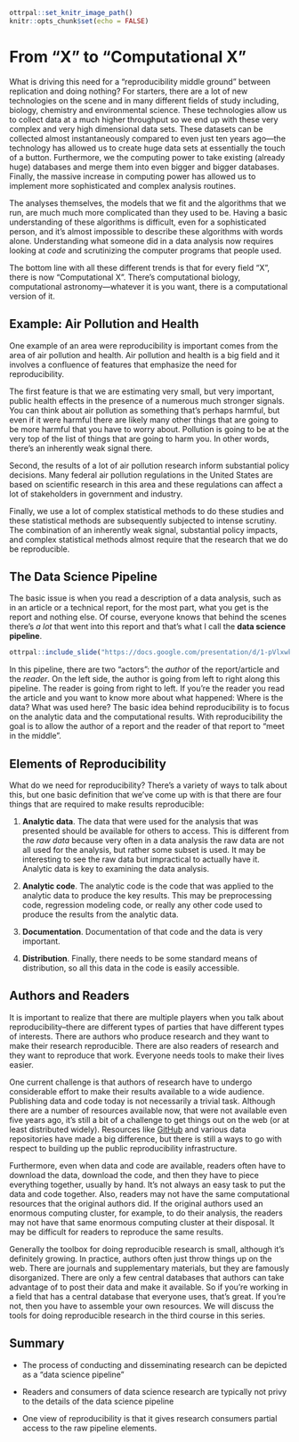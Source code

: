 
```r
ottrpal::set_knitr_image_path()
knitr::opts_chunk$set(echo = FALSE)
```


# From "X" to "Computational X"

What is driving this need for a "reproducibility middle ground" between replication and doing nothing? For starters, there are a lot of new technologies on the scene and in many different fields of study including, biology, chemistry and environmental science. These technologies allow us to collect data at a much higher throughput so we end up with these very complex and very high dimensional data sets. These datasets can be collected almost instantaneously compared to even just ten years ago---the technology has allowed us to create huge data sets at essentially the touch of a button. Furthermore, we the computing power to take existing (already huge) databases and merge them into even bigger and bigger databases. Finally, the massive increase in computing power has allowed us to implement more sophisticated and complex analysis routines.

The analyses themselves, the models that we fit and the algorithms that we run, are much much more complicated than they used to be. Having a basic understanding of these algorithms is difficult, even for a sophisticated person, and it's almost impossible to describe these algorithms with words alone. Understanding what someone did in a data analysis now requires looking at *code* and scrutinizing the computer programs that people used.

The bottom line with all these different trends is that for every field "X", there is now "Computational X". There's computational biology, computational astronomy---whatever it is you want, there is a computational version of it.



## Example: Air Pollution and Health

One example of an area were reproducibility is important comes from the area of air pollution and health. Air pollution and health is a big field and it involves a confluence of features that emphasize the need for reproducibility.

The first feature is that we are estimating very small, but very important, public health effects in the presence of a numerous much stronger signals. You can think about air pollution as something that's perhaps harmful, but even if it were harmful there are likely many other things that are going to be more harmful that you have to worry about. Pollution is going to be at the very top of the list of things that are going to harm you. In other words, there's an inherently weak signal there.

Second, the results of a lot of air pollution research inform substantial policy decisions. Many federal air pollution regulations in the United States are based on scientific research in this area and these regulations can affect a lot of stakeholders in government and industry.

Finally, we use a lot of complex statistical methods to do these studies and these statistical methods are subsequently subjected to intense scrutiny. The combination of an inherently weak signal, substantial policy impacts, and complex statistical methods almost require that the research that we do be reproducible.



## The Data Science Pipeline


The basic issue is when you read a description of a data analysis, such as in an article or a technical report, for the most part, what you get is the report and nothing else. Of course, everyone knows that behind the scenes there's *a lot* that went into this report and that's what I call the **data science pipeline**. 

```r
ottrpal::include_slide("https://docs.google.com/presentation/d/1-pVlxwkzTzFH4PHWzm9cuXbKpzlbSd1TvXEy60Sste0/edit#slide=id.p")
```

In this pipeline, there are two "actors": the *author* of the report/article and the *reader*. On the left side, the author is going from left to right along this pipeline. The reader is going from right to left. If you're the reader you read the article and you want to know more about what happened: Where is the data? What was used here? The basic idea behind reproducibility is to focus on the analytic data and the computational results. With reproducibility the goal is to allow the author of a report and the reader of that report to "meet in the middle". 

## Elements of Reproducibility

What do we need for reproducibility? There's a variety of ways to talk about this, but one basic definition that we've come up with is that there are four things that are required to make results reproducible:

1. **Analytic data**. The data that were used for the analysis that was presented should be available for others to access. This is different from the *raw data* because very often in a data analysis the raw data are not all used for the analysis, but rather some subset is used. It may be interesting to see the raw data but impractical to actually have it. Analytic data is key to examining the data analysis. 

2. **Analytic code**. The analytic code is the code that was applied to the analytic data to produce the key results. This may be preprocessing code, regression modeling code, or really any other code used to produce the results from the analytic data.

3. **Documentation**. Documentation of that code and the data is very important. 

4. **Distribution**. Finally, there needs to be some standard means of distribution, so all this data in the code is easily accessible. 


## Authors and Readers

It is important to realize that there are multiple players when you talk about reproducibility--there are different types of parties that have different types of interests. There are authors who produce research and they want to make their research reproducible. There are also readers of research and they want to reproduce that work. Everyone needs tools to make their lives easier.

One current challenge is that authors of research have to undergo considerable effort to make their results available to a wide audience. Publishing data and code today is not necessarily a trivial task. Although there are a number of resources available now, that were not available even five years ago, it's still a bit of a challenge to get things out on the web (or at least distributed widely). Resources like [GitHub](https://github.com) and various data repositories have made a big difference, but there is still a ways to go with respect to building up the public reproducibility infrastructure.

Furthermore, even when data and code are available, readers often have to download the data, download the code, and then they have to piece everything together, usually by hand. It's not always an easy task to put the data and code together. Also, readers may not have the same computational resources that the original authors did. If the original authors used an enormous computing cluster, for example, to do their analysis, the readers may not have that same enormous computing cluster at their disposal. It may be difficult for readers to reproduce the same results. 

Generally the toolbox for doing reproducible research is small, although it's definitely growing. In practice, authors often just throw things up on the web. There are journals and supplementary materials, but they are famously disorganized. There are only a few central databases that authors can take advantage of to post their data and make it available. So if you're working in a field that has a central database that everyone uses, that's great. If you're not, then you have to assemble your own resources. We will discuss the tools for doing reproducible research in the third course in this series.
	
	
## Summary

* The process of conducting and disseminating research can be depicted as a "data science pipeline"

* Readers and consumers of data science research are typically not privy to the details of the data science pipeline

* One view of reproducibility is that it gives research consumers partial access to the raw pipeline elements.

